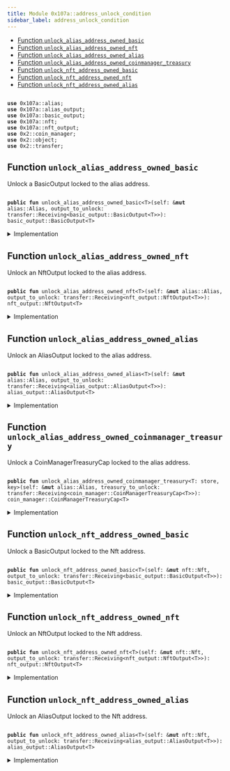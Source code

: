 ```yaml
---
title: Module 0x107a::address_unlock_condition
sidebar_label: address_unlock_condition
---
```


<Link id="0x107a_address_unlock_condition"/>


-  [Function `unlock_alias_address_owned_basic`](#0x107a_address_unlock_condition_unlock_alias_address_owned_basic)
-  [Function `unlock_alias_address_owned_nft`](#0x107a_address_unlock_condition_unlock_alias_address_owned_nft)
-  [Function `unlock_alias_address_owned_alias`](#0x107a_address_unlock_condition_unlock_alias_address_owned_alias)
-  [Function `unlock_alias_address_owned_coinmanager_treasury`](#0x107a_address_unlock_condition_unlock_alias_address_owned_coinmanager_treasury)
-  [Function `unlock_nft_address_owned_basic`](#0x107a_address_unlock_condition_unlock_nft_address_owned_basic)
-  [Function `unlock_nft_address_owned_nft`](#0x107a_address_unlock_condition_unlock_nft_address_owned_nft)
-  [Function `unlock_nft_address_owned_alias`](#0x107a_address_unlock_condition_unlock_nft_address_owned_alias)


<pre><code>
<b>use</b> <Link to="alias#0x107a_alias">0x107a::alias</Link>;
<b>use</b> <Link to="alias_output#0x107a_alias_output">0x107a::alias_output</Link>;
<b>use</b> <Link to="basic_output#0x107a_basic_output">0x107a::basic_output</Link>;
<b>use</b> <Link to="nft#0x107a_nft">0x107a::nft</Link>;
<b>use</b> <Link to="nft_output#0x107a_nft_output">0x107a::nft_output</Link>;
<b>use</b> <Link to="../iota-framework/coin_manager#0x2_coin_manager">0x2::coin_manager</Link>;
<b>use</b> <Link to="../iota-framework/object#0x2_object">0x2::object</Link>;
<b>use</b> <Link to="../iota-framework/transfer#0x2_transfer">0x2::transfer</Link>;
</code></pre>



<Link id="0x107a_address_unlock_condition_unlock_alias_address_owned_basic"></Link>

## Function `unlock_alias_address_owned_basic`

Unlock a 
BasicOutput locked to the alias address.


<pre><code>
<b>public</b> <b>fun</b> <Link to="address_unlock_condition#0x107a_address_unlock_condition_unlock_alias_address_owned_basic">unlock_alias_address_owned_basic</Link>&lt;T&gt;(self: &<b>mut</b> <Link to="alias#0x107a_alias_Alias">alias::Alias</Link>, output_to_unlock: <Link to="../iota-framework/transfer#0x2_transfer_Receiving">transfer::Receiving</Link>&lt;<Link to="basic_output#0x107a_basic_output_BasicOutput">basic_output::BasicOutput</Link>&lt;T&gt;&gt;): <Link to="basic_output#0x107a_basic_output_BasicOutput">basic_output::BasicOutput</Link>&lt;T&gt;
</code></pre>



<details>
<summary>Implementation</summary>


<pre><code>
<b>public</b> <b>fun</b> <Link to="address_unlock_condition#0x107a_address_unlock_condition_unlock_alias_address_owned_basic">unlock_alias_address_owned_basic</Link>&lt;T&gt;(
  self: &<b>mut</b> Alias,
  output_to_unlock: Receiving&lt;BasicOutput&lt;T&gt;&gt;
): BasicOutput&lt;T&gt; \{
    <Link to="basic_output#0x107a_basic_output_receive">basic_output::receive</Link>(self.id(), output_to_unlock)
}
</code></pre>



</details>

<Link id="0x107a_address_unlock_condition_unlock_alias_address_owned_nft"></Link>

## Function `unlock_alias_address_owned_nft`

Unlock an 
NftOutput locked to the alias address.


<pre><code>
<b>public</b> <b>fun</b> <Link to="address_unlock_condition#0x107a_address_unlock_condition_unlock_alias_address_owned_nft">unlock_alias_address_owned_nft</Link>&lt;T&gt;(self: &<b>mut</b> <Link to="alias#0x107a_alias_Alias">alias::Alias</Link>, output_to_unlock: <Link to="../iota-framework/transfer#0x2_transfer_Receiving">transfer::Receiving</Link>&lt;<Link to="nft_output#0x107a_nft_output_NftOutput">nft_output::NftOutput</Link>&lt;T&gt;&gt;): <Link to="nft_output#0x107a_nft_output_NftOutput">nft_output::NftOutput</Link>&lt;T&gt;
</code></pre>



<details>
<summary>Implementation</summary>


<pre><code>
<b>public</b> <b>fun</b> <Link to="address_unlock_condition#0x107a_address_unlock_condition_unlock_alias_address_owned_nft">unlock_alias_address_owned_nft</Link>&lt;T&gt;(
  self: &<b>mut</b> Alias,
  output_to_unlock: Receiving&lt;NftOutput&lt;T&gt;&gt;,
): NftOutput&lt;T&gt; \{
    <Link to="nft_output#0x107a_nft_output_receive">nft_output::receive</Link>(self.id(), output_to_unlock)
}
</code></pre>



</details>

<Link id="0x107a_address_unlock_condition_unlock_alias_address_owned_alias"></Link>

## Function `unlock_alias_address_owned_alias`

Unlock an 
AliasOutput locked to the alias address.


<pre><code>
<b>public</b> <b>fun</b> <Link to="address_unlock_condition#0x107a_address_unlock_condition_unlock_alias_address_owned_alias">unlock_alias_address_owned_alias</Link>&lt;T&gt;(self: &<b>mut</b> <Link to="alias#0x107a_alias_Alias">alias::Alias</Link>, output_to_unlock: <Link to="../iota-framework/transfer#0x2_transfer_Receiving">transfer::Receiving</Link>&lt;<Link to="alias_output#0x107a_alias_output_AliasOutput">alias_output::AliasOutput</Link>&lt;T&gt;&gt;): <Link to="alias_output#0x107a_alias_output_AliasOutput">alias_output::AliasOutput</Link>&lt;T&gt;
</code></pre>



<details>
<summary>Implementation</summary>


<pre><code>
<b>public</b> <b>fun</b> <Link to="address_unlock_condition#0x107a_address_unlock_condition_unlock_alias_address_owned_alias">unlock_alias_address_owned_alias</Link>&lt;T&gt;(
  self: &<b>mut</b> Alias,
  output_to_unlock: Receiving&lt;AliasOutput&lt;T&gt;&gt;,
): AliasOutput&lt;T&gt; \{
    <Link to="alias_output#0x107a_alias_output_receive">alias_output::receive</Link>(self.id(), output_to_unlock)
}
</code></pre>



</details>

<Link id="0x107a_address_unlock_condition_unlock_alias_address_owned_coinmanager_treasury"></Link>

## Function `unlock_alias_address_owned_coinmanager_treasury`

Unlock a 
CoinManagerTreasuryCap locked to the alias address.


<pre><code>
<b>public</b> <b>fun</b> <Link to="address_unlock_condition#0x107a_address_unlock_condition_unlock_alias_address_owned_coinmanager_treasury">unlock_alias_address_owned_coinmanager_treasury</Link>&lt;T: store, key&gt;(self: &<b>mut</b> <Link to="alias#0x107a_alias_Alias">alias::Alias</Link>, treasury_to_unlock: <Link to="../iota-framework/transfer#0x2_transfer_Receiving">transfer::Receiving</Link>&lt;<Link to="../iota-framework/coin_manager#0x2_coin_manager_CoinManagerTreasuryCap">coin_manager::CoinManagerTreasuryCap</Link>&lt;T&gt;&gt;): <Link to="../iota-framework/coin_manager#0x2_coin_manager_CoinManagerTreasuryCap">coin_manager::CoinManagerTreasuryCap</Link>&lt;T&gt;
</code></pre>



<details>
<summary>Implementation</summary>


<pre><code>
<b>public</b> <b>fun</b> <Link to="address_unlock_condition#0x107a_address_unlock_condition_unlock_alias_address_owned_coinmanager_treasury">unlock_alias_address_owned_coinmanager_treasury</Link>&lt;T: key + store&gt;(
  self: &<b>mut</b> Alias,
  treasury_to_unlock: Receiving&lt;CoinManagerTreasuryCap&lt;T&gt;&gt;,
): CoinManagerTreasuryCap&lt;T&gt; \{
    <Link to="../iota-framework/transfer#0x2_transfer_public_receive">transfer::public_receive</Link>(self.id(), treasury_to_unlock)
}
</code></pre>



</details>

<Link id="0x107a_address_unlock_condition_unlock_nft_address_owned_basic"></Link>

## Function `unlock_nft_address_owned_basic`

Unlock a 
BasicOutput locked to the 
Nft address.


<pre><code>
<b>public</b> <b>fun</b> <Link to="address_unlock_condition#0x107a_address_unlock_condition_unlock_nft_address_owned_basic">unlock_nft_address_owned_basic</Link>&lt;T&gt;(self: &<b>mut</b> <Link to="nft#0x107a_nft_Nft">nft::Nft</Link>, output_to_unlock: <Link to="../iota-framework/transfer#0x2_transfer_Receiving">transfer::Receiving</Link>&lt;<Link to="basic_output#0x107a_basic_output_BasicOutput">basic_output::BasicOutput</Link>&lt;T&gt;&gt;): <Link to="basic_output#0x107a_basic_output_BasicOutput">basic_output::BasicOutput</Link>&lt;T&gt;
</code></pre>



<details>
<summary>Implementation</summary>


<pre><code>
<b>public</b> <b>fun</b> <Link to="address_unlock_condition#0x107a_address_unlock_condition_unlock_nft_address_owned_basic">unlock_nft_address_owned_basic</Link>&lt;T&gt;(
  self: &<b>mut</b> Nft,
  output_to_unlock: Receiving&lt;BasicOutput&lt;T&gt;&gt;,
): BasicOutput&lt;T&gt; \{
    <Link to="basic_output#0x107a_basic_output_receive">basic_output::receive</Link>(self.id(), output_to_unlock)
}
</code></pre>



</details>

<Link id="0x107a_address_unlock_condition_unlock_nft_address_owned_nft"></Link>

## Function `unlock_nft_address_owned_nft`

Unlock an 
NftOutput locked to the 
Nft address.


<pre><code>
<b>public</b> <b>fun</b> <Link to="address_unlock_condition#0x107a_address_unlock_condition_unlock_nft_address_owned_nft">unlock_nft_address_owned_nft</Link>&lt;T&gt;(self: &<b>mut</b> <Link to="nft#0x107a_nft_Nft">nft::Nft</Link>, output_to_unlock: <Link to="../iota-framework/transfer#0x2_transfer_Receiving">transfer::Receiving</Link>&lt;<Link to="nft_output#0x107a_nft_output_NftOutput">nft_output::NftOutput</Link>&lt;T&gt;&gt;): <Link to="nft_output#0x107a_nft_output_NftOutput">nft_output::NftOutput</Link>&lt;T&gt;
</code></pre>



<details>
<summary>Implementation</summary>


<pre><code>
<b>public</b> <b>fun</b> <Link to="address_unlock_condition#0x107a_address_unlock_condition_unlock_nft_address_owned_nft">unlock_nft_address_owned_nft</Link>&lt;T&gt;(
  self: &<b>mut</b> Nft,
  output_to_unlock: Receiving&lt;NftOutput&lt;T&gt;&gt;,
): NftOutput&lt;T&gt; \{
    <Link to="nft_output#0x107a_nft_output_receive">nft_output::receive</Link>(self.id(), output_to_unlock)
}
</code></pre>



</details>

<Link id="0x107a_address_unlock_condition_unlock_nft_address_owned_alias"></Link>

## Function `unlock_nft_address_owned_alias`

Unlock an 
AliasOutput locked to the 
Nft address.


<pre><code>
<b>public</b> <b>fun</b> <Link to="address_unlock_condition#0x107a_address_unlock_condition_unlock_nft_address_owned_alias">unlock_nft_address_owned_alias</Link>&lt;T&gt;(self: &<b>mut</b> <Link to="nft#0x107a_nft_Nft">nft::Nft</Link>, output_to_unlock: <Link to="../iota-framework/transfer#0x2_transfer_Receiving">transfer::Receiving</Link>&lt;<Link to="alias_output#0x107a_alias_output_AliasOutput">alias_output::AliasOutput</Link>&lt;T&gt;&gt;): <Link to="alias_output#0x107a_alias_output_AliasOutput">alias_output::AliasOutput</Link>&lt;T&gt;
</code></pre>



<details>
<summary>Implementation</summary>


<pre><code>
<b>public</b> <b>fun</b> <Link to="address_unlock_condition#0x107a_address_unlock_condition_unlock_nft_address_owned_alias">unlock_nft_address_owned_alias</Link>&lt;T&gt;(
  self: &<b>mut</b> Nft,
  output_to_unlock: Receiving&lt;AliasOutput&lt;T&gt;&gt;,
): AliasOutput&lt;T&gt; \{
    <Link to="alias_output#0x107a_alias_output_receive">alias_output::receive</Link>(self.id(), output_to_unlock)
}
</code></pre>



</details>
